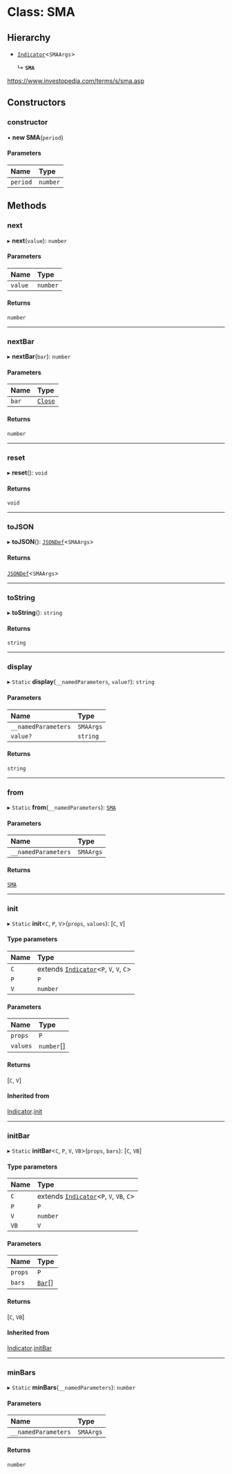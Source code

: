 # Class: SMA

## Hierarchy

- [`Indicator`](Indicator.md)<`SMAArgs`\>

  ↳ **`SMA`**

https://www.investopedia.com/terms/s/sma.asp

## Constructors

### constructor

• **new SMA**(`period`)

#### Parameters

| Name     | Type     |
| :------- | :------- |
| `period` | `number` |

## Methods

### next

▸ **next**(`value`): `number`

#### Parameters

| Name    | Type     |
| :------ | :------- |
| `value` | `number` |

#### Returns

`number`

___

### nextBar

▸ **nextBar**(`bar`): `number`

#### Parameters

| Name  | Type                              |
| :---- | :-------------------------------- |
| `bar` | [`Close`](../interfaces/Close.md) |

#### Returns

`number`

___

### reset

▸ **reset**(): `void`

#### Returns

`void`

___

### toJSON

▸ **toJSON**(): [`JSONDef`](../modules.md#jsondef)<`SMAArgs`\>

#### Returns

[`JSONDef`](../modules.md#jsondef)<`SMAArgs`\>

___

### toString

▸ **toString**(): `string`

#### Returns

`string`

___

### display

▸ `Static` **display**(`__namedParameters`, `value?`): `string`

#### Parameters

| Name                | Type      |
| :------------------ | :-------- |
| `__namedParameters` | `SMAArgs` |
| `value?`            | `string`  |

#### Returns

`string`

___

### from

▸ `Static` **from**(`__namedParameters`): [`SMA`](SMA.md)

#### Parameters

| Name                | Type      |
| :------------------ | :-------- |
| `__namedParameters` | `SMAArgs` |

#### Returns

[`SMA`](SMA.md)

___

### init

▸ `Static` **init**<`C`, `P`, `V`\>(`props`, `values`): [`C`, `V`]

#### Type parameters

| Name | Type                                                     |
| :--- | :------------------------------------------------------- |
| `C`  | extends [`Indicator`](Indicator.md)<`P`, `V`, `V`, `C`\> |
| `P`  | `P`                                                      |
| `V`  | `number`                                                 |

#### Parameters

| Name     | Type       |
| :------- | :--------- |
| `props`  | `P`        |
| `values` | `number`[] |

#### Returns

[`C`, `V`]

#### Inherited from

[Indicator](Indicator.md).[init](Indicator.md#init)

___

### initBar

▸ `Static` **initBar**<`C`, `P`, `V`, `VB`\>(`props`, `bars`): [`C`, `VB`]

#### Type parameters

| Name | Type                                                      |
| :--- | :-------------------------------------------------------- |
| `C`  | extends [`Indicator`](Indicator.md)<`P`, `V`, `VB`, `C`\> |
| `P`  | `P`                                                       |
| `V`  | `number`                                                  |
| `VB` | `V`                                                       |

#### Parameters

| Name    | Type                         |
| :------ | :--------------------------- |
| `props` | `P`                          |
| `bars`  | [`Bar`](../modules.md#bar)[] |

#### Returns

[`C`, `VB`]

#### Inherited from

[Indicator](Indicator.md).[initBar](Indicator.md#initbar)

___

### minBars

▸ `Static` **minBars**(`__namedParameters`): `number`

#### Parameters

| Name                | Type      |
| :------------------ | :-------- |
| `__namedParameters` | `SMAArgs` |

#### Returns

`number`
